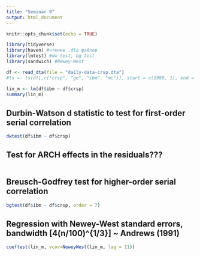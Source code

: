 ```yaml
---
title: "Seminar 9"
output: html_document
---
```


```r
knitr::opts_chunk$set(echo = TRUE)
```

```r
library(tidyverse)
library(haven) #чтение .dta файлов
library(lmtest) #dw test, bg test
library(sandwich) #Newey-West

df <- read_dta(file = "daily-data-crsp.dta")
#ts <- ts(df[,c("crsp", "ge", "ibm", "mc")], start = c(1999, 1), end = #c(2009, 12), frequency = 12)
```

```r
lin_m <- lm(df$ibm ~ df$crsp)
summary(lin_m)
```

## Durbin-Watson d statistic to test for first-order serial correlation
```r
dwtest(df$ibm ~ df$crsp)
```

## Test for ARCH effects in the residuals???
```r

```

## Breusch-Godfrey test for higher-order serial correlation
```r
bgtest(df$ibm ~ df$crsp, order = 7)
```

## Regression with Newey-West standard errors, bandwidth [4(n/100)^{1/3}] ~ Andrews (1991)
```r
coeftest(lin_m, vcov=NeweyWest(lin_m, lag = 11))
```

